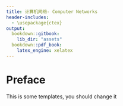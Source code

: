 ```yaml
---
title: 计算机网络- Computer Networks
header-includes:
  - \usepackage{ctex}
output: 
  bookdown::gitbook:
    lib_dir: "assets"
  bookdown::pdf_book:
    latex_engine: xelatex 
---
```

\newpage
# Preface
This is some templates, you should change it


